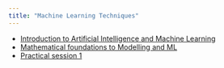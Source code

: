 ```yaml
---
title: "Machine Learning Techniques"
---
```


- [Introduction to Artificial Intelligence and Machine Learning](part0.html)
- [Mathematical foundations to Modelling and ML](part1.html)
- [Practical session 1](practicals_1.html)

